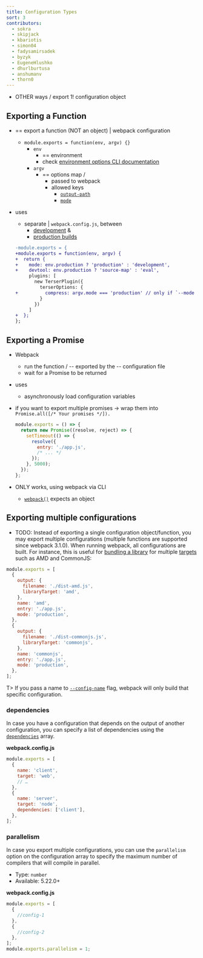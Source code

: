 ```yaml
---
title: Configuration Types
sort: 3
contributors:
  - sokra
  - skipjack
  - kbariotis
  - simon04
  - fadysamirsadek
  - byzyk
  - EugeneHlushko
  - dhurlburtusa
  - anshumanv
  - thorn0
---
```


* OTHER ways / export 1! configuration object

## Exporting a Function

* == export a function (NOT an object) | webpack configuration
  * `module.exports = function(env, argv) {}`
    * `env`
      * == environment
      * check [environment options CLI documentation](/api/cli/#environment-options)
    * `argv`
      * == options map /
        * passed to webpack
        * allowed keys
          * [`output-path`](/api/cli/#flags)
          * [`mode`](/api/cli/#flags)
* uses
  * separate | `webpack.config.js`, between
    * [development](/guides/development) &
    * [production builds](/guides/production)

  ```diff
  -module.exports = {
  +module.exports = function(env, argv) {
  +  return {
  +    mode: env.production ? 'production' : 'development',
  +    devtool: env.production ? 'source-map' : 'eval',
       plugins: [
         new TerserPlugin({
           terserOptions: {
  +          compress: argv.mode === 'production' // only if `--mode production` was passed
           }
         })
       ]
  +  };
  };
  ```

## Exporting a Promise

* Webpack
  * run the function / -- exported by the -- configuration file
  * wait for a Promise to be returned
* uses
  * asynchronously load configuration variables
* if you want to export multiple promises -> wrap them into `Promise.all([/* Your promises */]).`

  ```js
  module.exports = () => {
    return new Promise((resolve, reject) => {
      setTimeout(() => {
        resolve({
          entry: './app.js',
          /* ... */
        });
      }, 5000);
    });
  };
  ```

* ONLY works, using webpack via CLI
  * [`webpack()`](/api/node/#webpack) expects an object

## Exporting multiple configurations

* TODO:
Instead of exporting a single configuration object/function, you may export multiple configurations (multiple functions are supported since webpack 3.1.0). When running webpack, all configurations are built. For instance, this is useful for [bundling a library](/guides/author-libraries) for multiple [targets](/configuration/output/#outputlibrarytarget) such as AMD and CommonJS:

```js
module.exports = [
  {
    output: {
      filename: './dist-amd.js',
      libraryTarget: 'amd',
    },
    name: 'amd',
    entry: './app.js',
    mode: 'production',
  },
  {
    output: {
      filename: './dist-commonjs.js',
      libraryTarget: 'commonjs',
    },
    name: 'commonjs',
    entry: './app.js',
    mode: 'production',
  },
];
```

T> If you pass a name to [`--config-name`](/api/cli/#config-name) flag, webpack will only build that specific configuration.

### dependencies

In case you have a configuration that depends on the output of another configuration, you can specify a list of dependencies using the [`dependencies`](/configuration/other-options/#dependencies) array.

**webpack.config.js**

```js
module.exports = [
  {
    name: 'client',
    target: 'web',
    // …
  },
  {
    name: 'server',
    target: 'node',
    dependencies: ['client'],
  },
];
```

### parallelism

In case you export multiple configurations, you can use the `parallelism` option on the configuration array to specify the maximum number of compilers that will compile in parallel.

- Type: `number`
- Available: 5.22.0+

**webpack.config.js**

```javascript
module.exports = [
  {
    //config-1
  },
  {
    //config-2
  },
];
module.exports.parallelism = 1;
```
